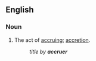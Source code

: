 ==English==

===Noun===
{{en-noun|-}}

# {{lb|en|legal}} The act of [[accruing]]; [[accretion]].
#: ''title by '''accruer'''''